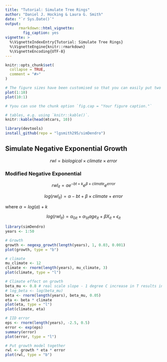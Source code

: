 ```yaml
---
title: "Tutorial: Simulate Tree Rings"
author: "Daniel J. Hocking & Laura G. Smith"
date: "`r Sys.Date()`"
output:
      rmarkdown::html_vignette:
        fig_caption: yes
vignette: >
  %\VignetteIndexEntry{Tutorial: Simulate Tree Rings}
  %\VignetteEngine{knitr::rmarkdown}
  %\VignetteEncoding{UTF-8}
---
```


```r
knitr::opts_chunk$set(
  collapse = TRUE,
  comment = "#>"
)
```


```r
# The figure sizes have been customised so that you can easily put two images side-by-side.
plot(1:10)
plot(10:1)

# Yyou can use the chunk option `fig.cap = "Your figure caption."`
```


```r
# tables, e.g. using `knitr::kable()`.
knitr::kable(head(mtcars, 10))
```

```r
library(devtools)
install_github(repo = "lgsmith295/simDendro")
```


## Simulate Negative Exponential Growth

$$
rwl = biological \times climate \times error
$$

### Modified Negative Exponential

$$
rwl_{it} = ae^{-bt + k} e^{\beta \times climate}e^{error}
$$

$$
log(rwl_{it}) = \alpha - bt + \beta \times climate + error
$$

where $\alpha = log(a) + k$

$$
log(rwl_{it}) = \alpha_{0it} + \alpha_{1it} age_{it} + \beta X_{it} + \epsilon_{it}
$$


```r
library(simDendro)
years <- 1:50

# Growth
growth <- negexp_growth(length(years), 1, 0.03, 0.001)
plot(growth, type = "b")

# climate
mu_climate <- 12
climate <- rnorm(length(years), mu_climate, 3)
plot(climate, type = "l")

# Climate effect on growth
beta_mu <- 0.8 # real scale slope - 1 degree C increase in T results in this change in mm tree ring growth
# log_beta <- log(beta_mu)
beta <- rnorm(length(years), beta_mu, 0.05)
eta <- beta * climate
plot(eta, type = "l")
plot(climate, eta)

# IID error
eps <- rnorm(length(years), -2.5, 0.5)
error <- exp(eps)
summary(error)
plot(error, type = "l")

# Put growth model together
rwl <- growth * eta * error
plot(rwl, type = "b")

```
